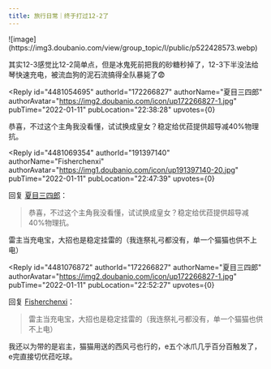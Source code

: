 ```yaml
---
title: 旅行日常｜终于打过12-2了
---
```



<Forum groupName="原神" groupUrl="https://www.douban.com/group/genshin/" archivedAt="2025-05-16T14:14:25.362Z">
  <Post
    id="257724100"
    title="旅行日常｜终于打过12-2了"
    url="https://www.douban.com/group/topic/257724100/?_spm_id=MTkxMzk3MTQw"
    pubTime="2022-01-11"
    highlightUserId="191397140"
  >
![image](https://img3.doubanio.com/view/group_topic/l/public/p522428573.webp)

其实12-3感觉比12-2简单点，但是冰鬼死前把我的砂糖秒掉了，12-3下半没法给琴快速充电，被流血狗的泥石流搞得全队暴毙了😨

<Reply
  id="4481054695"
  authorId="172266827"
  authorName="夏目三四郎"
  authorAvatar="https://img2.doubanio.com/icon/up172266827-1.jpg"
  pubTime="2022-01-11"
  pubLocation="22:38:28"
  upvotes={0}
>
恭喜，不过这个主角我没看懂，试试换成皇女？稳定给优菈提供超导减40%物理抗。
</Reply>

<Reply
  id="4481069354"
  authorId="191397140"
  authorName="Fisherchenxi"
  authorAvatar="https://img1.doubanio.com/icon/up191397140-20.jpg"
  pubTime="2022-01-11"
  pubLocation="22:47:39"
  upvotes={0}
>
回复 [夏目三四郎](https://www.douban.com/people/172266827/)：
 > 恭喜，不过这个主角我没看懂，试试换成皇女？稳定给优菈提供超导减40%物理抗。

雷主当充电宝，大招也是稳定挂雷的（我连祭礼弓都没有，单一个猫猫也供不上电）
</Reply>

<Reply
  id="4481076872"
  authorId="172266827"
  authorName="夏目三四郎"
  authorAvatar="https://img2.doubanio.com/icon/up172266827-1.jpg"
  pubTime="2022-01-11"
  pubLocation="22:52:27"
  upvotes={0}
>
回复 [Fisherchenxi](https://www.douban.com/people/191397140/)：
 > 雷主当充电宝，大招也是稳定挂雷的（我连祭礼弓都没有，单一个猫猫也供不上电）

我还以为带的是岩主，猫猫用送的西风弓也行的，e五个冰爪几乎百分百触发了，e完直接切优菈吃球。
</Reply>
  </Post>
</Forum>
